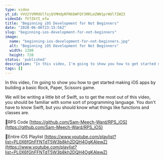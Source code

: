 ```yaml
---
type: video
yt_id: VVU2YVRMdUlfajQtMHdpRFN6bWFQY3RRLmZWN1prWUlfZWZ3
videoId: fV7ZkYI_efw
title: "Beginning iOS Development for Not Beginners"
date: "2020-06-06T23:15:56Z"
slug: "beginning-ios-development-for-not-beginners"
image: 
  name: "beginning-ios-development-for-not-beginners.jpg"
  alt: "Beginning iOS Development for Not Beginners"
  width: 1280
  height: 720
status: 'published'
description: "In this video, I'm going to show you how to get started making iOS apps by building a basic Rock, Paper, Scissors game."
tags: []
---
```


In this video, I'm going to show you how to get started making iOS apps by building a basic Rock, Paper, Scissors game.

We will be writing a little bit of Swift, so to get the most out of this video, you should be familiar with some sort of programming language. You don't have to know Swift, but you should know what things like functions and classes are. 

🔗RPS Code
[https://github.com/Sam-Meech-Ward/RPS_iOS](https://github.com/Sam-Meech-Ward/RPS_iOS)

🔗Entire iOS Playlist 
[https://www.youtube.com/playlist?list=PL0X6fGhFFNTdT5W3b8kh2DQH4OgKAIewZ](https://www.youtube.com/playlist?list=PL0X6fGhFFNTdT5W3b8kh2DQH4OgKAIewZ)


